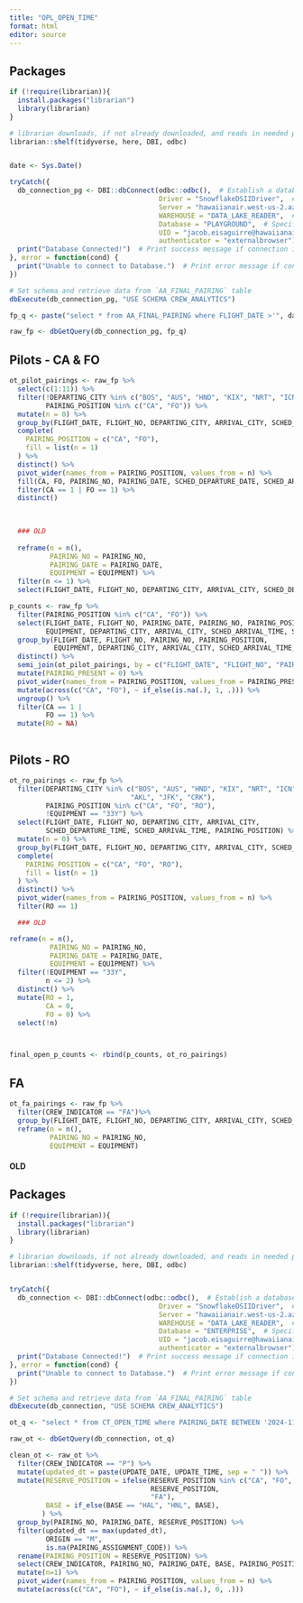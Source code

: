 ```yaml
---
title: "OPL_OPEN_TIME"
format: html
editor: source
---
```


## Packages
```r

if (!require(librarian)){
  install.packages("librarian")
  library(librarian)
}

# librarian downloads, if not already downloaded, and reads in needed packages
librarian::shelf(tidyverse, here, DBI, odbc)


date <- Sys.Date()

```



```r
tryCatch({
  db_connection_pg <- DBI::dbConnect(odbc::odbc(),  # Establish a database connection using ODBC for the playground database
                                     Driver = "SnowflakeDSIIDriver",  # Specify the Snowflake ODBC driver
                                     Server = "hawaiianair.west-us-2.azure.snowflakecomputing.com",  # Server address
                                     WAREHOUSE = "DATA_LAKE_READER",  # Specify the Snowflake warehouse
                                     Database = "PLAYGROUND",  # Specify the database name
                                     UID = "jacob.eisaguirre@hawaiianair.com",  # User ID for authentication
                                     authenticator = "externalbrowser")  # Use external browser for authentication
  print("Database Connected!")  # Print success message if connection is established
}, error = function(cond) {
  print("Unable to connect to Database.")  # Print error message if connection fails
})

# Set schema and retrieve data from `AA_FINAL_PAIRING` table
dbExecute(db_connection_pg, "USE SCHEMA CREW_ANALYTICS") 

```

```r
fp_q <- paste("select * from AA_FINAL_PAIRING where FLIGHT_DATE >'", date,"';")

raw_fp <- dbGetQuery(db_connection_pg, fp_q)


```


## Pilots - CA & FO
```r


ot_pilot_pairings <- raw_fp %>% 
  select(c(1:11)) %>% 
  filter(!DEPARTING_CITY %in% c("BOS", "AUS", "HND", "KIX", "NRT", "ICN", "FUK", "SYD", "AKL", "JFK", "CRK"),
         PAIRING_POSITION %in% c("CA", "FO")) %>% 
  mutate(n = 0) %>% 
  group_by(FLIGHT_DATE, FLIGHT_NO, DEPARTING_CITY, ARRIVAL_CITY, SCHED_DEPARTURE_TIME, SCHED_ARRIVAL_TIME) %>% 
  complete(
    PAIRING_POSITION = c("CA", "FO"), 
    fill = list(n = 1)
  ) %>% 
  distinct() %>% 
  pivot_wider(names_from = PAIRING_POSITION, values_from = n) %>% 
  fill(CA, FO, PAIRING_NO, PAIRING_DATE, SCHED_DEPARTURE_DATE, SCHED_ARRIVAL_DATE, .direction = "downup") %>%  # fill down within each group
  filter(CA == 1 | FO == 1) %>% 
  distinct()
  

  
  ### OLD
  
  reframe(n = n(),
          PAIRING_NO = PAIRING_NO,
          PAIRING_DATE = PAIRING_DATE,
          EQUIPMENT = EQUIPMENT) %>% 
  filter(n <= 1) %>% 
  select(FLIGHT_DATE, FLIGHT_NO, DEPARTING_CITY, ARRIVAL_CITY, SCHED_DEPARTURE_TIME, SCHED_ARRIVAL_TIME, PAIRING_NO, PAIRING_DATE)

p_counts <- raw_fp %>% 
  filter(PAIRING_POSITION %in% c("CA", "FO")) %>% 
  select(FLIGHT_DATE, FLIGHT_NO, PAIRING_DATE, PAIRING_NO, PAIRING_POSITION, 
         EQUIPMENT, DEPARTING_CITY, ARRIVAL_CITY, SCHED_ARRIVAL_TIME, SCHED_DEPARTURE_TIME) %>% 
  group_by(FLIGHT_DATE, FLIGHT_NO, PAIRING_NO, PAIRING_POSITION, 
           EQUIPMENT, DEPARTING_CITY, ARRIVAL_CITY, SCHED_ARRIVAL_TIME, SCHED_DEPARTURE_TIME) %>% 
  distinct() %>% 
  semi_join(ot_pilot_pairings, by = c("FLIGHT_DATE", "FLIGHT_NO", "PAIRING_NO", "DEPARTING_CITY", "ARRIVAL_CITY")) %>% 
  mutate(PAIRING_PRESENT = 0) %>%
  pivot_wider(names_from = PAIRING_POSITION, values_from = PAIRING_PRESENT, values_fill = 1) %>% 
  mutate(across(c("CA", "FO"), ~ if_else(is.na(.), 1, .))) %>%
  ungroup() %>% 
  filter(CA == 1 |
         FO == 1) %>% 
  mutate(RO = NA)



```

## Pilots - RO
```r

ot_ro_pairings <- raw_fp %>% 
  filter(DEPARTING_CITY %in% c("BOS", "AUS", "HND", "KIX", "NRT", "ICN", "FUK", "SYD",
                              "AKL", "JFK", "CRK"),
         PAIRING_POSITION %in% c("CA", "FO", "RO"),
         !EQUIPMENT == "33Y") %>% 
  select(FLIGHT_DATE, FLIGHT_NO, DEPARTING_CITY, ARRIVAL_CITY, 
         SCHED_DEPARTURE_TIME, SCHED_ARRIVAL_TIME, PAIRING_POSITION) %>% 
  mutate(n = 0) %>%
  group_by(FLIGHT_DATE, FLIGHT_NO, DEPARTING_CITY, ARRIVAL_CITY, SCHED_DEPARTURE_TIME, SCHED_ARRIVAL_TIME) %>% 
  complete(
    PAIRING_POSITION = c("CA", "FO", "RO"), 
    fill = list(n = 1)
  ) %>% 
  distinct() %>% 
  pivot_wider(names_from = PAIRING_POSITION, values_from = n) %>% 
  filter(RO == 1)

  ### OLD

reframe(n = n(),
          PAIRING_NO = PAIRING_NO,
          PAIRING_DATE = PAIRING_DATE,
          EQUIPMENT = EQUIPMENT) %>% 
  filter(!EQUIPMENT == "33Y",
         n <= 2) %>% 
  distinct() %>% 
  mutate(RO = 1,
         CA = 0,
         FO = 0) %>% 
  select(!n)



final_open_p_counts <- rbind(p_counts, ot_ro_pairings)

```


## FA
```r

ot_fa_pairings <- raw_fp %>% 
  filter(CREW_INDICATOR == "FA")%>% 
  group_by(FLIGHT_DATE, FLIGHT_NO, DEPARTING_CITY, ARRIVAL_CITY, SCHED_DEPARTURE_TIME, SCHED_ARRIVAL_TIME) %>% 
  reframe(n = n(),
          PAIRING_NO = PAIRING_NO,
          EQUIPMENT = EQUIPMENT)

```


#### OLD
## Packages
```r

if (!require(librarian)){
  install.packages("librarian")
  library(librarian)
}

# librarian downloads, if not already downloaded, and reads in needed packages
librarian::shelf(tidyverse, here, DBI, odbc)



```



```r
tryCatch({
  db_connection <- DBI::dbConnect(odbc::odbc(),  # Establish a database connection using ODBC for the playground database
                                     Driver = "SnowflakeDSIIDriver",  # Specify the Snowflake ODBC driver
                                     Server = "hawaiianair.west-us-2.azure.snowflakecomputing.com",  # Server address
                                     WAREHOUSE = "DATA_LAKE_READER",  # Specify the Snowflake warehouse
                                     Database = "ENTERPRISE",  # Specify the database name
                                     UID = "jacob.eisaguirre@hawaiianair.com",  # User ID for authentication
                                     authenticator = "externalbrowser")  # Use external browser for authentication
  print("Database Connected!")  # Print success message if connection is established
}, error = function(cond) {
  print("Unable to connect to Database.")  # Print error message if connection fails
})

# Set schema and retrieve data from `AA_FINAL_PAIRING` table
dbExecute(db_connection, "USE SCHEMA CREW_ANALYTICS") 

```

```r
ot_q <- "select * from CT_OPEN_TIME where PAIRING_DATE BETWEEN '2024-11-01' AND '2024-11-30';"

raw_ot <- dbGetQuery(db_connection, ot_q)


```


```r


clean_ot <- raw_ot %>% 
  filter(CREW_INDICATOR == "P") %>% 
  mutate(updated_dt = paste(UPDATE_DATE, UPDATE_TIME, sep = " ")) %>% 
  mutate(RESERVE_POSITION = ifelse(RESERVE_POSITION %in% c("CA", "FO", "RO", "FA"),
                                   RESERVE_POSITION, 
                                   "FA"),
         BASE = if_else(BASE == "HAL", "HNL", BASE),
        ) %>% 
  group_by(PAIRING_NO, PAIRING_DATE, RESERVE_POSITION) %>% 
  filter(updated_dt == max(updated_dt),
         ORIGIN == "M",
         is.na(PAIRING_ASSIGNMENT_CODE)) %>% 
  rename(PAIRING_POSITION = RESERVE_POSITION) %>% 
  select(CREW_INDICATOR, PAIRING_NO, PAIRING_DATE, BASE, PAIRING_POSITION)%>%
  mutate(n=1) %>% 
  pivot_wider(names_from = PAIRING_POSITION, values_from = n) %>% 
  mutate(across(c("CA", "FO"), ~ if_else(is.na(.), 0, .)))



```


